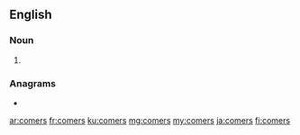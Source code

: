 ==English==

===Noun===
{{head|en|noun plural form}}

# {{plural of|comer|lang=en}}

===Anagrams===
* {{l|en|cromes}}

[[ar:comers]]
[[fr:comers]]
[[ku:comers]]
[[mg:comers]]
[[my:comers]]
[[ja:comers]]
[[fi:comers]]
